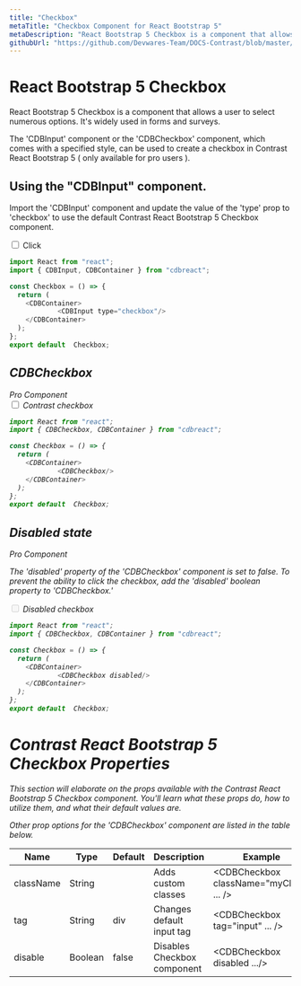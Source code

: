 ```yaml
---
title: "Checkbox"
metaTitle: "Checkbox Component for React Bootstrap 5"
metaDescription: "React Bootstrap 5 Checkbox is a component that allows a user to select numerous options. It's widely used in forms and surveys."
githubUrl: "https://github.com/Devwares-Team/DOCS-Contrast/blob/master/content/contrast/react/components/checkbox.mdx"
---
```



<ProAlertReact/>

# React Bootstrap 5 Checkbox

React Bootstrap 5 Checkbox is a component that allows a user to select numerous options. It's widely used in forms and surveys.

The 'CDBInput' component or the 'CDBCheckbox' component, which comes with a specified style, can be used to create a checkbox in Contrast React Bootstrap 5 ( only available for pro users ).

## Using the "CDBInput" component.

Import the 'CDBInput' component and update the value of the 'type' prop to 'checkbox' to use the default Contrast React Bootstrap 5 Checkbox component.

<div class="container">
      <input type="checkbox" id="check"/>
      <label class="custom-check-label ml-1" for="check"> Click</label>
</div>

```js
import React from "react";
import { CDBInput, CDBContainer } from "cdbreact";

const Checkbox = () => {
  return (
    <CDBContainer>
            <CDBInput type="checkbox"/>
    </CDBContainer>
  );
};
export default  Checkbox;
```
<i/>

## CDBCheckbox

<Link to="/product/contrast-pro"><span class="badge badge-lg badge-pro">Pro Component</span></Link>

<div class="container">
    <div class="custom-check">
        <input class="custom-check-input" type="checkbox" id="defaultCheck1"/>
        <label class="custom-check-label ml-1" for="defaultCheck1">
          Contrast checkbox
        </label>
    </div>
</div>

```js
import React from "react";
import { CDBCheckbox, CDBContainer } from "cdbreact";

const Checkbox = () => {
  return (
    <CDBContainer>
            <CDBCheckbox/>
    </CDBContainer>
  );
};
export default  Checkbox;
```

<i/>

## Disabled state

<Link to="/product/contrast-pro"><span class="badge badge-lg badge-pro">Pro Component</span></Link>

The 'disabled' property of the 'CDBCheckbox' component is set to false. To prevent the ability to click the checkbox, add the 'disabled' boolean property to 'CDBCheckbox.'

  <div class="container">
      <div class="custom-check">
          <input class="custom-check-input" type="checkbox" value="" id="defaultCheck2" disabled/>
          <label class="custom-check-label" for="defaultCheck1">
            Disabled checkbox
          </label>
      </div>
  </div>

```js
import React from "react";
import { CDBCheckbox, CDBContainer } from "cdbreact";

const Checkbox = () => {
  return (
    <CDBContainer>
            <CDBCheckbox disabled/>
    </CDBContainer>
  );
};
export default  Checkbox;
```

# Contrast React Bootstrap 5 Checkbox Properties

This section will elaborate on the props available with the Contrast React Bootstrap 5 Checkbox component. You'll learn what these props do, how to utilize them, and what their default values are.

Other prop options for the 'CDBCheckbox' component are listed in the table below.

| Name            | Type        | Default      |   Description| Example      |
| ------------- | ---------- | ----------- | ---------- | ----------- |
| className      | String       |              |Adds custom classes	      |     <CDBCheckbox className="myClass" ... />  |
| tag            | String       | div          | Changes default input tag | <CDBCheckbox tag="input" ... />  |
| disable        | Boolean      | false        | Disables Checkbox component | <CDBCheckbox disabled .../>  |

